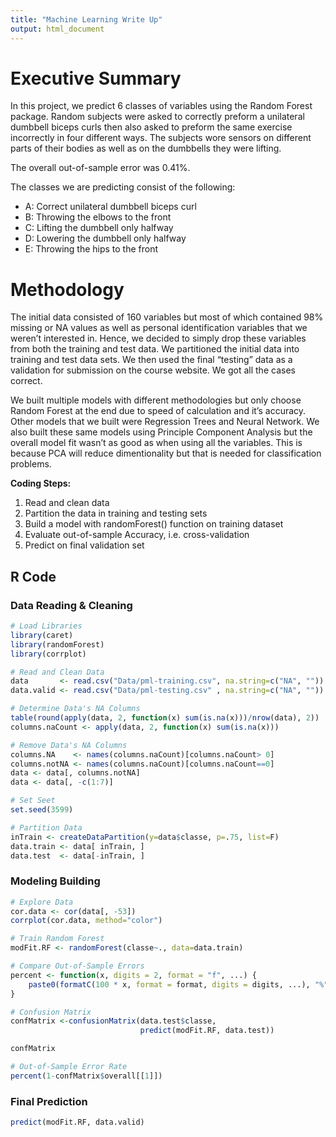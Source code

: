 ```yaml
---
title: "Machine Learning Write Up"
output: html_document
---
```



# Executive Summary
In this project, we predict 6 classes of variables using the Random Forest package.  Random subjects were asked to correctly preform a unilateral dumbbell biceps curls then also asked to preform the same exercise incorrectly in four different ways.  The subjects wore sensors on different parts of their bodies as well as on the dumbbells they were lifting.

The overall out-of-sample error was 0.41%.

The classes we are predicting consist of the following:

- A: Correct unilateral dumbbell biceps curl
- B: Throwing the elbows to the front
- C: Lifting the dumbbell only halfway
- D: Lowering the dumbbell only halfway
- E: Throwing the hips to the front


# Methodology
The initial data consisted of 160 variables but most of which contained 98% missing or NA values as well as personal identification variables that we weren't interested in.  Hence, we decided to simply drop these variables from both the training and test data.  We partitioned the initial data into training and test data sets.  We then used the final "testing" data as a validation for submission on the course website.  We got all the cases correct.

We built multiple models with different methodologies but only choose Random Forest at the end due to speed of calculation and it's accuracy.  Other models that we built were Regression Trees and Neural Network.  We also built these same models using Principle Component Analysis but the overall model fit wasn't as good as when using all the variables.  This is because PCA will reduce dimentionality but that is needed for classification problems.

**Coding Steps:**

1. Read and clean data
2. Partition the data in training and testing sets
3. Build a model with randomForest() function on training dataset
4. Evaluate out-of-sample Accuracy, i.e. cross-validation
3. Predict on final validation set


## R Code
### Data Reading & Cleaning
```r
# Load Libraries
library(caret)
library(randomForest)
library(corrplot)
```

```r
# Read and Clean Data
data       <- read.csv("Data/pml-training.csv", na.string=c("NA", ""))
data.valid <- read.csv("Data/pml-testing.csv" , na.string=c("NA", ""))

# Determine Data's NA Columns
table(round(apply(data, 2, function(x) sum(is.na(x)))/nrow(data), 2))
columns.naCount <- apply(data, 2, function(x) sum(is.na(x)))

# Remove Data's NA Columns
columns.NA    <- names(columns.naCount)[columns.naCount> 0]
columns.notNA <- names(columns.naCount)[columns.naCount==0]
data <- data[, columns.notNA]
data <- data[, -c(1:7)]

# Set Seet
set.seed(3599)

# Partition Data
inTrain <- createDataPartition(y=data$classe, p=.75, list=F)
data.train <- data[ inTrain, ]
data.test  <- data[-inTrain, ]
```

### Modeling Building
```r
# Explore Data
cor.data <- cor(data[, -53])
corrplot(cor.data, method="color")

# Train Random Forest
modFit.RF <- randomForest(classe~., data=data.train)

# Compare Out-of-Sample Errors
percent <- function(x, digits = 2, format = "f", ...) {
    paste0(formatC(100 * x, format = format, digits = digits, ...), "%")
}

# Confusion Matrix
confMatrix <-confusionMatrix(data.test$classe, 
                             predict(modFit.RF, data.test))

confMatrix

# Out-of-Sample Error Rate
percent(1-confMatrix$overall[[1]])
```

### Final Prediction
```r
predict(modFit.RF, data.valid)
```